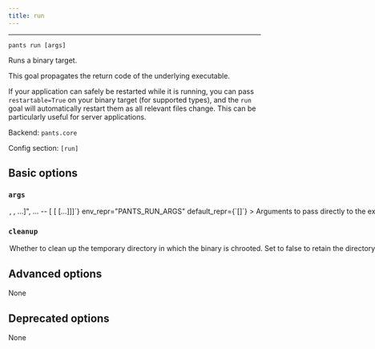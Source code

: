```yaml
---
title: run
---
```



---

```
pants run [args]
```

Runs a binary target.

This goal propagates the return code of the underlying executable.

If your application can safely be restarted while it is running, you can pass `restartable=True` on your binary target (for supported types), and the `run` goal will automatically restart them as all relevant files change. This can be particularly useful for server applications.

Backend: <span className="color--primary">`pants.core`</span>

Config section: <span className="color--primary">`[run]`</span>

<span className={styles.options}>

## Basic options

### `args`

<Option
  cli_repr={`--run-args="[<shell_str>, <shell_str>, ...]", ... -- [<shell_str> [<shell_str> [...]]]`}
  env_repr="PANTS_RUN_ARGS"
  default_repr={`[]`}
>
  Arguments to pass directly to the executed target, e.g. `--run-args='val1 val2
  --debug'`.
</Option>

### `cleanup`

<Option
  cli_repr={`--[no-]run-cleanup`}
  env_repr="PANTS_RUN_CLEANUP"
  default_repr={`True`}
>
  Whether to clean up the temporary directory in which the binary is chrooted.
  Set to false to retain the directory, e.g., for debugging.
</Option>

## Advanced options

None

## Deprecated options

None

</span>

